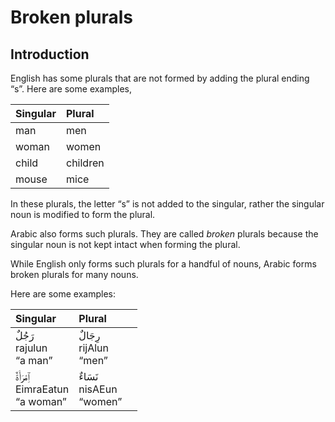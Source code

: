 # Broken plurals

## Introduction

English has some plurals that are not formed by adding the plural ending "s". Here are some examples,

| Singular | Plural |
|:-----------|:-----------|
| man        | men        |
| woman      | women      |
| child      | children   |
| mouse      | mice       |

In these plurals, the letter "s" is not added to the singular, rather the singular noun is modified to form the plural.

Arabic also forms such plurals. They are called _broken_ plurals because the singular noun is not kept intact when forming the plural.

While English only forms such plurals for a handful of nouns, Arabic forms broken plurals for many nouns.

Here are some examples:

| Singular | Plural |
|:------------------|:------------------|
|[رَجُلٌ]{.ar}<br>[rajulun]{.ar}<br>"a man" |[رِجَالٌ]{.ar}<br>[rijAlun]{.ar}<br>"men" |
|[ٱِمْرَأَةٌ]{.ar}<br>[EimraEatun]{.ar}<br>"a woman" |[نَسَاءٌ]{.ar}<br>[nisAEun]{.ar}<br>"women" |
